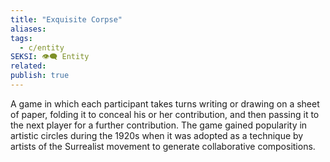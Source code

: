 ```yaml
---
title: "Exquisite Corpse"
aliases: 
tags:
  - c/entity
SEKSI: 👁️‍🗨️ Entity
related:
publish: true
---
```


A game in which each participant takes turns writing or drawing on a sheet of paper, folding it to conceal his or her contribution, and then passing it to the next player for a further contribution. The game gained popularity in artistic circles during the 1920s when it was adopted as a technique by artists of the Surrealist movement to generate collaborative compositions.
